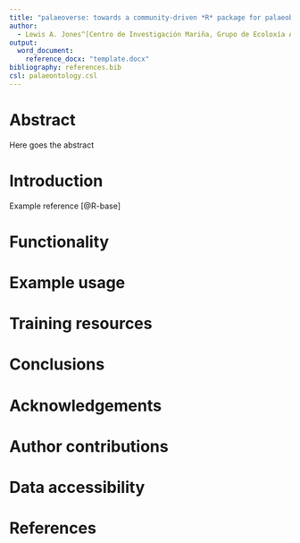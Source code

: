 ```yaml
---
title: "palaeoverse: towards a community-driven *R* package for palaeobiological analyses"
author: 
  - Lewis A. Jones^[Centro de Investigación Mariña, Grupo de Ecoloxía Animal, Universidade de Vigo, 36310 Vigo, Spain], Kilian Eichenseer^[Department of Earth Sciences, Durham University, South Road, DH1 3LE, Durham, United Kingdom], Bethany Allen^[Department of Biosystems Science and Engineering, ETH Zürich, Basel, Switzerland; Computational Evolution Group, Swiss Institute of Bioinformatics, Lausanne, Switzerland], William Gearty^[], Miranta Kouvari^[(A) Department of Earth Sciences, University College London, Gower Street, WC1E 6BT, London, United Kingdom (B) Life Sciences Department, Natural History Museum, Cromwell Road, SW7 5BD, London, United Kingdom], Alessandro Chiarenza^[Centro de Investigación Mariña, Grupo de Ecoloxía Animal, Universidade de Vigo, 36310 Vigo, Spain], Sofía Galván^[Centro de Investigación Mariña, Grupo de Ecoloxía Animal, Universidade de Vigo, 36310 Vigo], Emma M. Dunne^[School of Geography, Earth & Environmental Sciences, University of Birmingham, Birmingham, B16 8GY, UK]
output: 
  word_document:
    reference_docx: "template.docx"
bibliography: references.bib
csl: palaeontology.csl
---
```


Abstract
===============================================================================

Here goes the abstract

# Introduction

Example reference [@R-base]

# Functionality

# Example usage

# Training resources

# Conclusions

# Acknowledgements

# Author contributions

# Data accessibility

# References

